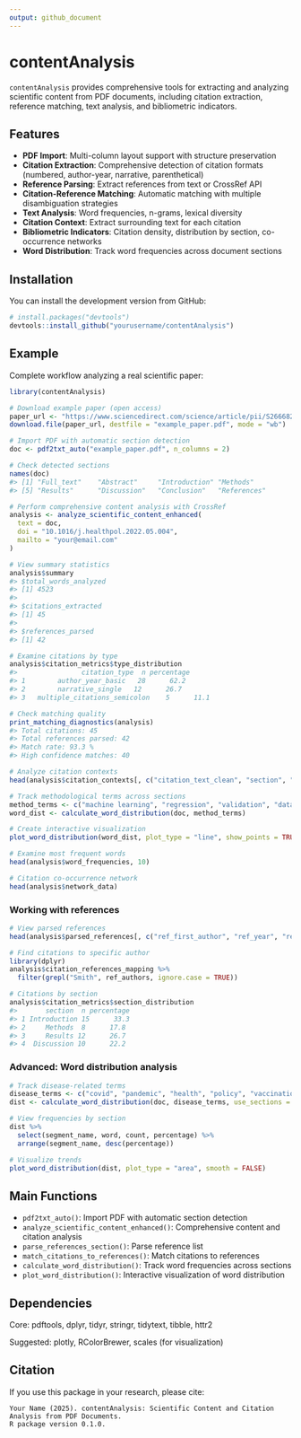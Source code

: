 ```yaml
---
output: github_document
---
```


# contentAnalysis

<!-- badges: start -->
<!-- badges: end -->

`contentAnalysis` provides comprehensive tools for extracting and analyzing scientific content from PDF documents, including citation extraction, reference matching, text analysis, and bibliometric indicators.

## Features

- **PDF Import**: Multi-column layout support with structure preservation
- **Citation Extraction**: Comprehensive detection of citation formats (numbered, author-year, narrative, parenthetical)
- **Reference Parsing**: Extract references from text or CrossRef API
- **Citation-Reference Matching**: Automatic matching with multiple disambiguation strategies
- **Text Analysis**: Word frequencies, n-grams, lexical diversity
- **Citation Context**: Extract surrounding text for each citation
- **Bibliometric Indicators**: Citation density, distribution by section, co-occurrence networks
- **Word Distribution**: Track word frequencies across document sections

## Installation

You can install the development version from GitHub:
```r
# install.packages("devtools")
devtools::install_github("yourusername/contentAnalysis")
```

## Example

Complete workflow analyzing a real scientific paper:
```r
library(contentAnalysis)

# Download example paper (open access)
paper_url <- "https://www.sciencedirect.com/science/article/pii/S266682702200113X/pdfft?md5=e53e548eac3ea9820225f39df8fc10da&pid=1-s2.0-S266682702200113X-main.pdf"
download.file(paper_url, destfile = "example_paper.pdf", mode = "wb")

# Import PDF with automatic section detection
doc <- pdf2txt_auto("example_paper.pdf", n_columns = 2)

# Check detected sections
names(doc)
#> [1] "Full_text"    "Abstract"     "Introduction" "Methods"      
#> [5] "Results"      "Discussion"   "Conclusion"   "References"

# Perform comprehensive content analysis with CrossRef
analysis <- analyze_scientific_content_enhanced(
  text = doc,
  doi = "10.1016/j.healthpol.2022.05.004",
  mailto = "your@email.com"
)

# View summary statistics
analysis$summary
#> $total_words_analyzed
#> [1] 4523
#> 
#> $citations_extracted
#> [1] 45
#> 
#> $references_parsed
#> [1] 42

# Examine citations by type
analysis$citation_metrics$type_distribution
#>                citation_type  n percentage
#> 1        author_year_basic   28      62.2
#> 2        narrative_single   12      26.7
#> 3   multiple_citations_semicolon    5      11.1

# Check matching quality
print_matching_diagnostics(analysis)
#> Total citations: 45 
#> Total references parsed: 42 
#> Match rate: 93.3 %
#> High confidence matches: 40

# Analyze citation contexts
head(analysis$citation_contexts[, c("citation_text_clean", "section", "full_context")])

# Track methodological terms across sections
method_terms <- c("machine learning", "regression", "validation", "dataset")
word_dist <- calculate_word_distribution(doc, method_terms)

# Create interactive visualization
plot_word_distribution(word_dist, plot_type = "line", show_points = TRUE)

# Examine most frequent words
head(analysis$word_frequencies, 10)

# Citation co-occurrence network
head(analysis$network_data)
```

### Working with references
```r
# View parsed references
head(analysis$parsed_references[, c("ref_first_author", "ref_year", "ref_full_text")])

# Find citations to specific author
library(dplyr)
analysis$citation_references_mapping %>%
  filter(grepl("Smith", ref_authors, ignore.case = TRUE))

# Citations by section
analysis$citation_metrics$section_distribution
#>       section  n percentage
#> 1 Introduction 15      33.3
#> 2     Methods  8      17.8
#> 3     Results 12      26.7
#> 4  Discussion 10      22.2
```

### Advanced: Word distribution analysis
```r
# Track disease-related terms
disease_terms <- c("covid", "pandemic", "health", "policy", "vaccination")
dist <- calculate_word_distribution(doc, disease_terms, use_sections = TRUE)

# View frequencies by section
dist %>%
  select(segment_name, word, count, percentage) %>%
  arrange(segment_name, desc(percentage))

# Visualize trends
plot_word_distribution(dist, plot_type = "area", smooth = FALSE)
```

## Main Functions

- `pdf2txt_auto()`: Import PDF with automatic section detection
- `analyze_scientific_content_enhanced()`: Comprehensive content and citation analysis
- `parse_references_section()`: Parse reference list
- `match_citations_to_references()`: Match citations to references
- `calculate_word_distribution()`: Track word frequencies across sections
- `plot_word_distribution()`: Interactive visualization of word distribution

## Dependencies

Core: pdftools, dplyr, tidyr, stringr, tidytext, tibble, httr2

Suggested: plotly, RColorBrewer, scales (for visualization)

## Citation

If you use this package in your research, please cite:
```
Your Name (2025). contentAnalysis: Scientific Content and Citation Analysis from PDF Documents.
R package version 0.1.0.
```
